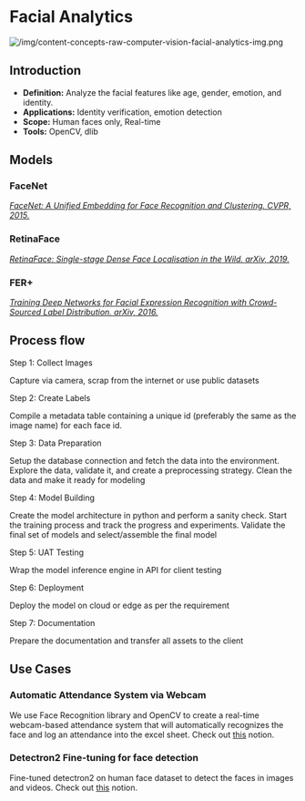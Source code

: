 # Facial Analytics

![/img/content-concepts-raw-computer-vision-facial-analytics-img.png](/img/content-concepts-raw-computer-vision-facial-analytics-img.png)

## Introduction

- **Definition:** Analyze the facial features like age, gender, emotion, and identity.
- **Applications:** Identity verification, emotion detection
- **Scope:** Human faces only, Real-time
- **Tools:** OpenCV, dlib

## Models

### FaceNet

*[FaceNet: A Unified Embedding for Face Recognition and Clustering. CVPR, 2015.](https://openaccess.thecvf.com/content_cvpr_2015/papers/Schroff_FaceNet_A_Unified_2015_CVPR_paper.pdf)*

### RetinaFace

*[RetinaFace: Single-stage Dense Face Localisation in the Wild. arXiv, 2019.](https://arxiv.org/abs/1905.00641v2)*

### FER+

*[Training Deep Networks for Facial Expression Recognition with Crowd-Sourced Label Distribution. arXiv, 2016.](https://arxiv.org/abs/1608.01041v2)*

## Process flow

Step 1: Collect Images

Capture via camera, scrap from the internet or use public datasets

Step 2: Create Labels

Compile a metadata table containing a unique id (preferably the same as the image name) for each face id.

Step 3: Data Preparation

Setup the database connection and fetch the data into the environment. Explore the data, validate it, and create a preprocessing strategy. Clean the data and make it ready for modeling

Step 4: Model Building

Create the model architecture in python and perform a sanity check. Start the training process and track the progress and experiments. Validate the final set of models and select/assemble the final model

Step 5: UAT Testing

Wrap the model inference engine in API for client testing

Step 6: Deployment

Deploy the model on cloud or edge as per the requirement

Step 7: Documentation

Prepare the documentation and transfer all assets to the client  

## Use Cases

### Automatic Attendance System via Webcam

We use Face Recognition library and OpenCV to create a real-time webcam-based attendance system that will automatically recognizes the face and log an attendance into the excel sheet. Check out [this](https://www.notion.so/Face-Recognition-based-Automated-Attendance-System-dfb6f70527994ea4be11caf69b054350) notion.

### Detectron2 Fine-tuning for face detection

Fine-tuned detectron2 on human face dataset to detect the faces in images and videos. Check out [this](https://www.notion.so/Detectron-2-D281D-bb7f769860fa434d923feef3a99f9cbb) notion.
